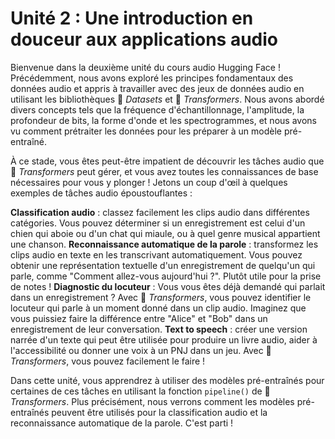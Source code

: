 # Unité 2 : Une introduction en douceur aux applications audio

Bienvenue dans la deuxième unité du cours audio Hugging Face ! Précédemment, nous avons exploré les principes fondamentaux des données audio et appris à travailler avec des jeux de données audio en utilisant les bibliothèques 🤗 *Datasets* et 🤗 *Transformers*.
Nous avons abordé divers concepts tels que la fréquence d'échantillonnage, l'amplitude, la profondeur de bits, la forme d'onde et les spectrogrammes, et nous avons vu comment prétraiter les données pour les préparer à un modèle pré-entraîné.

À ce stade, vous êtes peut-être impatient de découvrir les tâches audio que 🤗 *Transformers* peut gérer, et vous avez toutes les connaissances de base nécessaires pour vous y plonger ! Jetons un coup d'œil à quelques exemples de tâches audio époustouflantes :

**Classification audio** : classez facilement les clips audio dans différentes catégories. Vous pouvez déterminer si un enregistrement est celui d'un chien qui aboie ou d'un chat qui miaule, ou à quel genre musical appartient une chanson.
**Reconnaissance automatique de la parole** : transformez les clips audio en texte en les transcrivant automatiquement. Vous pouvez obtenir une représentation textuelle d'un enregistrement de quelqu'un qui parle, comme "Comment allez-vous aujourd'hui ?". Plutôt utile pour la prise de notes !
**Diagnostic du locuteur** : Vous vous êtes déjà demandé qui parlait dans un enregistrement ? Avec 🤗 *Transformers*, vous pouvez identifier le locuteur qui parle à un moment donné dans un clip audio. Imaginez que vous puissiez faire la différence entre "Alice" et "Bob" dans un enregistrement de leur conversation.
**Text to speech** : créer une version narrée d'un texte qui peut être utilisée pour produire un livre audio, aider à l'accessibilité ou donner une voix à un PNJ dans un jeu. Avec 🤗 *Transformers*, vous pouvez facilement le faire !

Dans cette unité, vous apprendrez à utiliser des modèles pré-entraînés pour certaines de ces tâches en utilisant la fonction `pipeline()` de 🤗 *Transformers*.
Plus précisément, nous verrons comment les modèles pré-entraînés peuvent être utilisés pour la classification audio et la reconnaissance automatique de la parole.
C'est parti !
